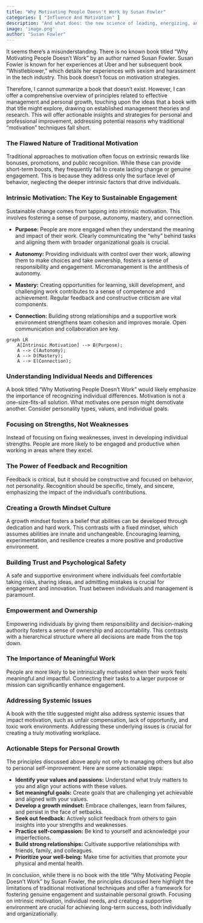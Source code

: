 ```yaml
---
title: "Why Motivating People Doesn't Work by Susan Fowler"
categories: [ "Influence And Motivation" ]
description: "And what does: the new science of leading, energizing, and engaging"
image: 'image.png'
author: "Susan Fowler"
---
```

It seems there's a misunderstanding.  There is no known book titled "Why Motivating People Doesn't Work" by an author named Susan Fowler.  Susan Fowler is known for her experiences at Uber and her subsequent book "Whistleblower," which details her experiences with sexism and harassment in the tech industry.  This book doesn't focus on motivation strategies.

Therefore, I cannot summarize a book that doesn't exist. However, I can offer a comprehensive overview of principles related to effective management and personal growth, touching upon the ideas that a book with that title might explore, drawing on established management theories and research.  This will offer actionable insights and strategies for personal and professional improvement, addressing potential reasons why traditional "motivation" techniques fall short.

### The Flawed Nature of Traditional Motivation

Traditional approaches to motivation often focus on extrinsic rewards like bonuses, promotions, and public recognition.  While these can provide short-term boosts, they frequently fail to create lasting change or genuine engagement.  This is because they address only the surface level of behavior, neglecting the deeper intrinsic factors that drive individuals.

###  Intrinsic Motivation: The Key to Sustainable Engagement

Sustainable change comes from tapping into intrinsic motivation. This involves fostering a sense of purpose, autonomy, mastery, and connection.

* **Purpose:** People are more engaged when they understand the meaning and impact of their work.  Clearly communicating the “why” behind tasks and aligning them with broader organizational goals is crucial.

* **Autonomy:** Providing individuals with control over their work, allowing them to make choices and take ownership, fosters a sense of responsibility and engagement.  Micromanagement is the antithesis of autonomy.

* **Mastery:**  Creating opportunities for learning, skill development, and challenging work contributes to a sense of competence and achievement.  Regular feedback and constructive criticism are vital components.

* **Connection:** Building strong relationships and a supportive work environment strengthens team cohesion and improves morale.  Open communication and collaboration are key.

```mermaid
graph LR
    A[Intrinsic Motivation] --> B(Purpose);
    A --> C(Autonomy);
    A --> D(Mastery);
    A --> E(Connection);
```

### Understanding Individual Needs and Differences

A book titled "Why Motivating People Doesn't Work" would likely emphasize the importance of recognizing individual differences.  Motivation is not a one-size-fits-all solution.  What motivates one person might demotivate another.  Consider personality types, values, and individual goals.


###  Focusing on Strengths, Not Weaknesses

Instead of focusing on fixing weaknesses, invest in developing individual strengths. People are more likely to be engaged and productive when working in areas where they excel.


###  The Power of Feedback and Recognition

Feedback is critical, but it should be constructive and focused on behavior, not personality.  Recognition should be specific, timely, and sincere, emphasizing the impact of the individual's contributions.

###  Creating a Growth Mindset Culture

A growth mindset fosters a belief that abilities can be developed through dedication and hard work. This contrasts with a fixed mindset, which assumes abilities are innate and unchangeable.  Encouraging learning, experimentation, and resilience creates a more positive and productive environment.

###  Building Trust and Psychological Safety

A safe and supportive environment where individuals feel comfortable taking risks, sharing ideas, and admitting mistakes is crucial for engagement and innovation.   Trust between individuals and management is paramount.

###  Empowerment and Ownership

Empowering individuals by giving them responsibility and decision-making authority fosters a sense of ownership and accountability.  This contrasts with a hierarchical structure where all decisions are made from the top down.

###  The Importance of Meaningful Work

People are more likely to be intrinsically motivated when their work feels meaningful and impactful.  Connecting their tasks to a larger purpose or mission can significantly enhance engagement.

###  Addressing Systemic Issues

A book with the title suggested might also address systemic issues that impact motivation, such as unfair compensation, lack of opportunity, and toxic work environments.  Addressing these underlying issues is crucial for creating a truly motivating workplace.


###  Actionable Steps for Personal Growth

The principles discussed above apply not only to managing others but also to personal self-improvement.  Here are some actionable steps:

* **Identify your values and passions:** Understand what truly matters to you and align your actions with these values.
* **Set meaningful goals:** Create goals that are challenging yet achievable and aligned with your values.
* **Develop a growth mindset:** Embrace challenges, learn from failures, and persist in the face of setbacks.
* **Seek out feedback:** Actively solicit feedback from others to gain insights into your strengths and weaknesses.
* **Practice self-compassion:** Be kind to yourself and acknowledge your imperfections.
* **Build strong relationships:** Cultivate supportive relationships with friends, family, and colleagues.
* **Prioritize your well-being:**  Make time for activities that promote your physical and mental health.


In conclusion, while there is no book with the title "Why Motivating People Doesn't Work" by Susan Fowler, the principles discussed here highlight the limitations of traditional motivational techniques and offer a framework for fostering genuine engagement and sustainable personal growth.  Focusing on intrinsic motivation, individual needs, and creating a supportive environment are crucial for achieving long-term success, both individually and organizationally.

